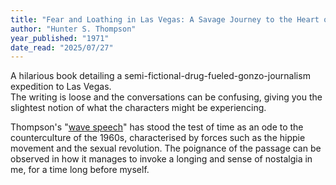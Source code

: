 ```yaml
---
title: "Fear and Loathing in Las Vegas: A Savage Journey to the Heart of the American Dream"
author: "Hunter S. Thompson"
year_published: "1971"
date_read: "2025/07/27"
---
```

A hilarious book detailing a semi-fictional-drug-fueled-gonzo-journalism expedition to Las Vegas.  
The writing is loose and the conversations can be confusing, giving you the slightest notion of what the characters might be experiencing.  


Thompson's "<a className="hover:bg-[orange]" href="https://en.wikipedia.org/wiki/Fear_and_Loathing_in_Las_Vegas#The_%22wave_speech%22">wave speech</a>" has stood the test of time as an ode to the counterculture of the 1960s, characterised by forces such as the hippie movement and the sexual revolution.
The poignance of the passage can be observed in how it manages to invoke a longing and sense of nostalgia in me, for a time long before myself.
